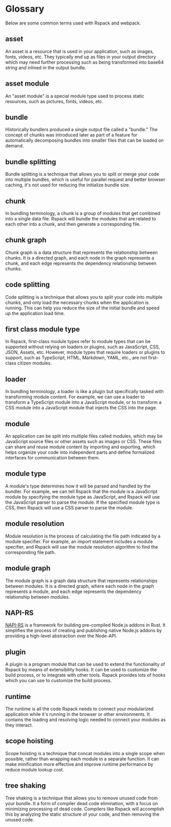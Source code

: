 # Glossary

Below are some common terms used with Rspack and webpack.

## asset

An asset is a resource that is used in your application, such as images, fonts, videos, etc. They typically end up as files in your output directory which may need further processing such as being transformed into base64 string and inlined in the output bundle.

## asset module

An "asset module" is a special module type used to process static resources, such as pictures, fonts, videos, etc.

## bundle

Historically bundlers produced a single output file called a "bundle." The concept of chunks was introduced later as part of a feature for automatically decomposing bundles into smaller files that can be loaded on demand.

## bundle splitting

Bundle splitting is a technique that allows you to split or merge your code into multiple bundles, which is useful for parallel request and better browser caching, it's not used for reducing the initialize bundle size.

## chunk

In bundling terminology, a chunk is a group of modules that get combined into a single data file. Rspack will bundle the modules that are related to each other into a chunk, and then generate a corresponding file.

## chunk graph

Chunk graph is a data structure that represents the relationship between chunks. It is a directed graph, and each node in the graph represents a chunk, and each edge represents the dependency relationship between chunks.

## code splitting

Code splitting is a technique that allows you to split your code into multiple chunks, and only load the necessary chunks when the application is running. This can help you reduce the size of the initial bundle and speed up the application load time.

## first class module type

In Rspack, first-class module types refer to module types that can be supported without relying on loaders or plugins, such as JavaScript, CSS, JSON, Assets, etc. However, module types that require loaders or plugins to support, such as TypeScript, HTML, Markdown, YAML, etc., are not first-class citizen modules.

## loader

In bundling terminology, a loader is like a plugin but specifically tasked with transforming module content. For example, we can use a loader to transform a TypeScript module into a JavaScript module, or to transform a CSS module into a JavaScript module that injects the CSS into the page.

## module

An application can be split into multiple files called modules, which may be JavaScript source files or other assets such as images or CSS. These files can share and reuse module content by importing and exporting, which helps organize your code into independent parts and define formalized interfaces for communication between them.

## module type

A module's type determines how it will be parsed and handled by the bundler. For example, we can tell Rspack that the module is a JavaScript module by specifying the module type as JavaScript, and Rspack will use the JavaScript parser to parse the module. If the specified module type is CSS, then Rspack will use a CSS parser to parse the module.

## module resolution

Module resolution is the process of calculating the file path indicated by a module specifier. For example, an import statement includes a module specifier, and Rspack will use the module resolution algorithm to find the corresponding file path.

## module graph

The module graph is a graph data structure that represents relationships between modules. It is a directed graph, where each node in the graph represents a module, and each edge represents the dependency relationship between modules.

## NAPI-RS

[NAPI-RS](https://napi.rs/) is a framework for building pre-compiled Node.js addons in Rust. It simplifies the process of creating and publishing native Node.js addons by providing a high-level abstraction over the Node-API.

## plugin

A plugin is a program module that can be used to extend the functionality of Rspack by means of extensibility hooks. It can be used to customize the build process, or to integrate with other tools. Rspack provides lots of hooks which you can use to customize the build process.

## runtime

The runtime is all the code Rspack needs to connect your modularized application while it's running in the browser or other environments. It contains the loading and resolving logic needed to connect your modules as they interact.

## scope hoisting

Scope hoisting is a technique that concat modules into a single scope when possible, rather than wrapping each module in a separate function. It can make minification more effective and improve runtime performance by reduce module lookup cost.

## tree shaking

Tree shaking is a technique that allows you to remove unused code from your bundle. It a form of compiler dead code elimination, with a focus on minimizing processing of dead code. Compilers like Rspack will accomplish this by analyzing the static structure of your code, and then removing the unused code.
